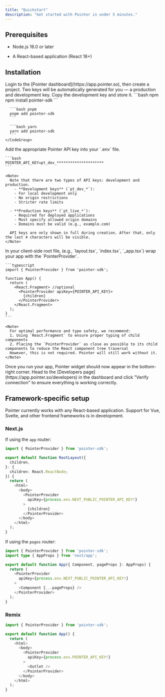 ```yaml
---
title: "Quickstart"
description: "Get started with Pointer in under 5 minutes."
---
```


## Prerequisites

* Node.js 16.0 or later

* A React-based application (React 18+)

## Installation

<Steps>
  <Step title="Grab an API key from the Pointer dashboard.">
    Login to the [Pointer dashboard](https://app.pointer.so), then create a project. Two keys will be automatically generated for you — a production and development key. Copy the development key and store it.
  </Step>

  <Step title="Install the Pointer SDK using your preferred package manager.">
    <CodeGroup>
      ```bash npm
      npm install pointer-sdk
      ```

      ```bash pnpm
      pnpm add pointer-sdk
      ```

      ```bash yarn
      yarn add pointer-sdk
      ```
    </CodeGroup>
  </Step>

  <Step title="Configure your environment variables.">
    Add the appropriate Pointer API key into your `.env` file.

    ```bash
    POINTER_API_KEY=pt_dev_*********************
    ```

    <Note>
      Note that there are two types of API keys: development and production.
        - **Development keys** (`pt_dev_*`):
        - For local development only
        - No origin restrictions
        - Stricter rate limits
      
      - **Production keys** (`pt_live_*`):
        - Required for deployed applications
        - Must specify allowed origin domains
        - Domains must be valid (e.g., example.com)
      
      API keys are only shown in full during creation. After that, only the last 4 characters will be visible.
    </Note>
  </Step>

  <Step title="Wrap your app with the PointerProvider.">
    In your client-side root file, (e.g., `layout.tsx`, `index.tsx`, `_app.tsx`) wrap your app with the `PointerProvider`.

    ```typescript
    import { PointerProvider } from 'pointer-sdk';

    function App() {
      return (
        <React.Fragment> //optional
          <PointerProvider apiKey={POINTER_API_KEY}>
            {children}
          </PointerProvider>
        </React.Fragment>
      );
    }
    ```

    <Note>
      For optimal performance and type safety, we recommend:
      1. Using `React.Fragment` to ensure proper typing of child components
      2. Placing the `PointerProvider` as close as possible to its child components to reduce the React component tree traversal
      However, this is not required. Pointer will still work without it.
    </Note>
  </Step>

  <Step title="Test the integration.">
    Once you run your app, Pointer widget should now appear in the bottom-right corner. Head to the [Developers page](https://app.pointer.so/developers) in the dashboard and click "Verify connection" to ensure everything is working correctly.
  </Step>
</Steps>

## Framework-specific setup

<Note>
  Pointer currently works with any React-based application. Support for Vue, Svelte, and other frontend frameworks is in development.
</Note>

### Next.js

If using the `app` router:

```typescript app/layout.tsx
import { PointerProvider } from 'pointer-sdk';

export default function RootLayout({
  children,
}: {
  children: React.ReactNode;
}) {
  return (
    <html>
      <body>
        <PointerProvider 
          apiKey={process.env.NEXT_PUBLIC_POINTER_API_KEY!}
        >
          {children}
        </PointerProvider>
      </body>
    </html>
  );
}
```

If using the `pages` router:

```typescript pages/_app.tsx
import { PointerProvider } from 'pointer-sdk';
import type { AppProps } from 'next/app';

export default function App({ Component, pageProps }: AppProps) {
  return (
    <PointerProvider 
      apiKey={process.env.NEXT_PUBLIC_POINTER_API_KEY!}
    >
      <Component {...pageProps} />
    </PointerProvider>
  );
}
```

### Remix

```typescript app/root.tsx
import { PointerProvider } from 'pointer-sdk';

export default function App() {
  return (
    <html>
      <body>
        <PointerProvider 
          apiKey={process.env.POINTER_API_KEY!}
        >
          <Outlet />
        </PointerProvider>
      </body>
    </html>
  );
}
```